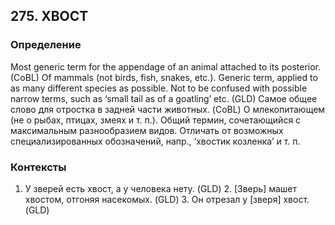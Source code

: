 ## 275. ХВОСТ
### Определение
Most generic term for the appendage of an animal attached to its posterior. (CoBL) Of mammals (not birds, fish, snakes, etc.). Generic term, applied to as many different species as possible. Not to be confused with possible narrow terms, such as ‘small tail as of a goatling’ etc.  (GLD) Самое общее слово для отростка в задней части животных. (CoBL) О млекопитающем (не о рыбах, птицах, змеях и т. п.). Общий термин, сочетающийся с максимальным разнообразием видов. Отличать от возможных специализированных обозначений, напр., ‘хвостик козленка’ и т. п.

### Контексты
1. У зверей есть хвост, а у человека нету. (GLD) 2. [Зверь] машет хвостом, отгоняя насекомых. (GLD) 3. Он отрезал у [зверя] хвост. (GLD)

